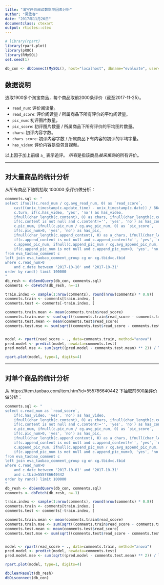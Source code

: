 ```yaml
---
title: "淘宝评价阅读数影响因素分析"
author: "吴孟春"
date: "2017年11月26日"
documentclass: ctexart
output: rticles::ctex
---
```


```r
# library(rpart)
library(rpart.plot)
library(pROC)
library(RMySQL)
set.seed(1)

db_con <- dbConnect(MySQL(), host="localhost", dbname="evaluate", user="root", password="root")
```

## 数据说明
选取1900多个淘宝商品，每个商品取前2000条评价（截至2017-11-25）。

- `read_num`: 评价阅读量。
- `read_score`: 评价阅读量 / 所属商品下所有评价的平均阅读量。
- `pic_num`: 初评图片数量。
- `pic_score`: 初评图片数量 / 所属商品下所有评价的平均图片数量。
- `chars`: 初评内容字数。
- `chars_score`: 初评内容字数 / 所属商品下有内容的初评的平均字量。
- `has_video`: 评价内容是否包含视频。

以上因子加上前缀 `a_` 表示追评。
*所有*是指该商品*被采集到*的所有评价。

---

## 对大量商品的统计分析

从所有商品下随机抽取 100000 条评价做分析：  

```r
comments.sql <- "
select ifnull(c.read_num / cg.avg_read_num, 0) as `read_score`,
    cast((unix_timestamp(c.update_time) - unix_timestamp(c.date)) / 86400 as unsigned) as days,
    c.turn, if(c.has_video, 'yes', 'no') as has_video,
    ifnull(char_length(c.content), 0) as chars, ifnull(char_length(c.content) / cg.avg_chars, 0) as `chars_score`,
    if(c.content is not null and c.content!='', 'yes', 'no') as has_content,
    c.pic_num, ifnull(c.pic_num / cg.avg_pic_num, 0) as `pic_score`,
    if(c.pic_num>0, 'yes', 'no') as has_pic,
    ifnull(char_length(c.append_content), 0) as a_chars, ifnull(char_length(c.append_content) / cg.avg_append_chars, 0) as `a_chars_score`,
    if(c.append_content is not null and c.append_content!='', 'yes', 'no') as has_a_content,
    c.append_pic_num, ifnull(c.append_pic_num / cg.avg_append_pic_num, 0) as `a_pics_score`,
    if(c.append_pic_num is not null and c.append_pic_num>0, 'yes', 'no') as has_append_pic
from eva_taobao_comment c
left join eva_taobao_comment_group cg on cg.tbid=c.tbid
where c.read_num>0
    and c.date between '2017-10-10' and '2017-10-31'
order by rand() limit 100000
"
db_resh <- dbSendQuery(db_con, comments.sql)
comments <- dbFetch(db_resh, n=-1)

train.index <- sample(1:nrow(comments), round(nrow(comments) * 0.8))
comments.train <- comments[train.index, ]
comments.test <- comments[-train.index, ]

comments.train.mean <- mean(comments.train$read_score)
comments.train.mse <- sum(sqrt((comments.train$read_score - comments.train.mean) ** 2)) / length(comments.train$read_score)
comments.test.mean <- mean(comments.test$read_score)
comments.test.mse <- sum(sqrt((comments.test$read_score - comments.test.mean) ** 2)) / length(comments.test$read_score)


model <- rpart(read_score ~ ., data=comments.train, method="anova")
pred.model <- predict(model, newdata=comments.test)
pred.model.mse <- sum(sqrt((pred.model - comments.test.mean) ** 2)) / length(pred.model)

rpart.plot(model, type=1, digits=4)
```
---

## 对单个商品的统计分析

从 https://item.taobao.com/item.htm?id=555786640442 下抽取前600条评价做分析：  

```r
comments.sql <- "
select c.read_num as `read_score`,
    if(c.has_video, 'yes', 'no') as has_video,
    ifnull(char_length(c.content), 0) as chars, ifnull(char_length(c.content) / cg.avg_chars, 0) as `chars_score`,
    if(c.content is not null and c.content!='', 'yes', 'no') as has_content,
    c.pic_num, ifnull(c.pic_num / cg.avg_pic_num, 0) as `pic_score`,
    if(c.pic_num>0, 'yes', 'no') as has_pic,
    ifnull(char_length(c.append_content), 0) as a_chars, ifnull(char_length(c.append_content) / cg.avg_append_chars, 0) as `a_chars_score`,
    if(c.append_content is not null and c.append_content!='', 'yes', 'no') as has_a_content,
    c.append_pic_num, ifnull(c.append_pic_num / cg.avg_append_pic_num, 0) as `a_pics_score`,
    if(c.append_pic_num is not null and c.append_pic_num>0, 'yes', 'no') as has_append_pic
from eva_taobao_comment c
left join eva_taobao_comment_group cg on cg.tbid=c.tbid
where c.read_num>0
    and c.date between '2017-10-01' and '2017-10-31'
    and c.tbid=555786640442
order by rand() limit 100000
"
db_resh <- dbSendQuery(db_con, comments.sql)
comments <- dbFetch(db_resh, n=-1)

train.index <- sample(1:nrow(comments), round(nrow(comments) * 0.8))
comments.train <- comments[train.index, ]
comments.test <- comments[-train.index, ]

comments.train.mean <- mean(comments.train$read_score)
comments.train.mse <- sum(sqrt((comments.train$read_score - comments.train.mean) ** 2)) / length(comments.train$read_score)
comments.test.mean <- mean(comments.test$read_score)
comments.test.mse <- sum(sqrt((comments.test$read_score - comments.test.mean) ** 2)) / length(comments.test$read_score)


model <- rpart(read_score ~ ., data=comments.train, method="anova")
pred.model <- predict(model, newdata=comments.test)
pred.model.mse <- sum(sqrt((pred.model - comments.test.mean) ** 2)) / length(pred.model)

rpart.plot(model, type=1, digits=4)
```

```r

dbClearResult(db_resh)
dbDisconnect(db_con)
```
